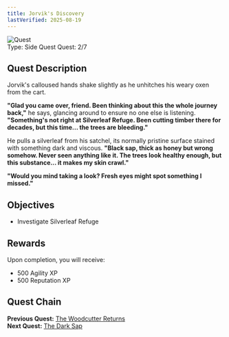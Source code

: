 ```yaml
---
title: Jorvik's Discovery
lastVerified: 2025-08-19
---
```


<div className="mb-8 flex items-start gap-6">
  <div className="flex-shrink-0">
    <img
      src="/assets/icons/quest.png"
      alt="Quest"
      className="h-24 w-24 rounded-lg border"
    />
  </div>
  <div className="flex-1">
    <div className="space-y-2">
      <div className="flex flex-wrap gap-4 text-sm">
        <span className="rounded-md bg-green-100 px-2 py-1 dark:bg-green-900">
          Type: Side Quest
        </span>
        <span className="rounded-md bg-purple-100 px-2 py-1 dark:bg-purple-900">
          Quest: 2/7
        </span>
      </div>
    </div>
  </div>
</div>

## Quest Description

Jorvik's calloused hands shake slightly as he unhitches his weary oxen from the cart.

**"Glad you came over, friend. Been thinking about this the whole journey back,"** he says, glancing around to ensure no one else is listening. **"Something's not right at Silverleaf Refuge. Been cutting timber there for decades, but this time... the trees are bleeding."**

He pulls a silverleaf from his satchel, its normally pristine surface stained with something dark and viscous. **"Black sap, thick as honey but wrong somehow. Never seen anything like it. The trees look healthy enough, but this substance... it makes my skin crawl."**

**"Would you mind taking a look? Fresh eyes might spot something I missed."**

## Objectives

- Investigate Silverleaf Refuge

## Rewards

Upon completion, you will receive:

- 500 Agility XP
- 500 Reputation XP

## Quest Chain

**Previous Quest:** [The Woodcutter Returns](/docs/quests/individual/the-woodcutter-returns)  
**Next Quest:** [The Dark Sap](/docs/quests/individual/the-dark-sap)
